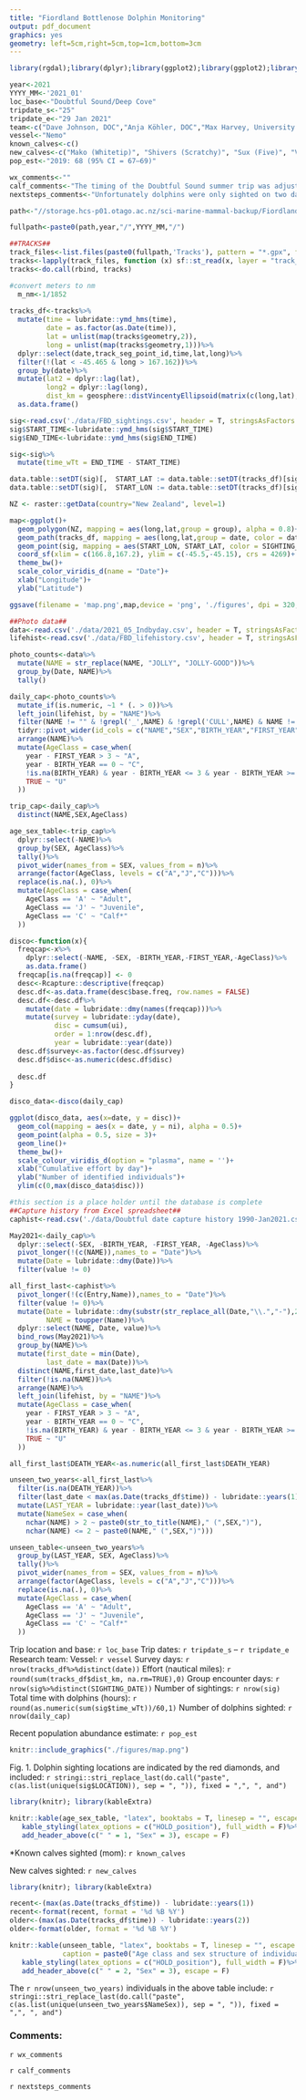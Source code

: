 ```yaml
---
title: "Fiordland Bottlenose Dolphin Monitoring"
output: pdf_document
graphics: yes
geometry: left=5cm,right=5cm,top=1cm,bottom=3cm
---
```


```r

library(rgdal);library(dplyr);library(ggplot2);library(ggplot2);library(sf);library(tidyverse)

year<-2021
YYYY_MM<-'2021_01'
loc_base<-"Doubtful Sound/Deep Cove"
tripdate_s<-"25"
tripdate_e<-"29 Jan 2021"
team<-c("Dave Johnson, DOC","Anja Köhler, DOC","Max Harvey, University of Otago")
vessel<-"Nemo"
known_calves<-c()
new_calves<-c("Mako (Whitetip)", "Shivers (Scratchy)", "Sux (Five)", "Vortex (Spiral)", "Yule (Glob)")
pop_est<-"2019: 68 (95% CI = 67–69)"

wx_comments<-""
calf_comments<-"The timing of the Doubtful Sound summer trip was adjusted this year to attempt to better fit with the peak calving time of bottlenose dolphins. Potentially five new calves were observed this season, the largest number of new calves since 2016. All mothers of newborns have had previous calves which have survived to >3 years old. A new individual was also ID’d in the population approximately 1 year old, observed swimming with Bafta. This is the second time this individual was observed with Bafta, potentially indicating Bafta is a new mother from the 2019/2020 breeding season."
nextsteps_comments<-"Unfortunately dolphins were only sighted on two days during this survey. It is therefore necessary to confirm if the new calves identified are correct and assigned to the correct mother during the winter trip – if they survive."

path<-"//storage.hcs-p01.otago.ac.nz/sci-marine-mammal-backup/Fiordland Bottlenose dolphin/Long Term Monitoring/Doubtful Sound Dolphin Monitoring/"

fullpath<-paste0(path,year,"/",YYYY_MM,"/")
```
```r

##TRACKS##
track_files<-list.files(paste0(fullpath,'Tracks'), pattern = "*.gpx", full.names = T)
tracks<-lapply(track_files, function (x) sf::st_read(x, layer = "track_points", quiet = TRUE))
tracks<-do.call(rbind, tracks)

#convert meters to nm
  m_nm<-1/1852
  
tracks_df<-tracks%>%
  mutate(time = lubridate::ymd_hms(time),
         date = as.factor(as.Date(time)),
         lat = unlist(map(tracks$geometry,2)),
         long = unlist(map(tracks$geometry,1)))%>%
  dplyr::select(date,track_seg_point_id,time,lat,long)%>%
  filter(!(lat < -45.465 & long > 167.162))%>%
  group_by(date)%>%
  mutate(lat2 = dplyr::lag(lat),
         long2 = dplyr::lag(long),
         dist_km = geosphere::distVincentyEllipsoid(matrix(c(long,lat), ncol = 2),matrix(c(long2, lat2), ncol =2),a=6378137, f=1/298.257222101)*m_nm)%>%
  as.data.frame()

```
```r

sig<-read.csv('./data/FBD_sightings.csv', header = T, stringsAsFactors = F)
sig$START_TIME<-lubridate::ymd_hms(sig$START_TIME)
sig$END_TIME<-lubridate::ymd_hms(sig$END_TIME)

sig<-sig%>%
  mutate(time_wTt = END_TIME - START_TIME)

data.table::setDT(sig)[,  START_LAT := data.table::setDT(tracks_df)[sig, lat, on = c("time" = "START_TIME"), roll = "nearest"]]
data.table::setDT(sig)[,  START_LON := data.table::setDT(tracks_df)[sig, long, on = c("time" = "START_TIME"), roll = "nearest"]]

```
```r

NZ <- raster::getData(country="New Zealand", level=1)

map<-ggplot()+
  geom_polygon(NZ, mapping = aes(long,lat,group = group), alpha = 0.8)+
  geom_path(tracks_df, mapping = aes(long,lat,group = date, color = date))+
  geom_point(sig, mapping = aes(START_LON, START_LAT, color = SIGHTING_DATE), shape = 23, fill = "red", size = 1.5, stroke = 1.5)+
  coord_sf(xlim = c(166.8,167.2), ylim = c(-45.5,-45.15), crs = 4269)+
  theme_bw()+
  scale_color_viridis_d(name = "Date")+
  xlab("Longitude")+
  ylab("Latitude")

ggsave(filename = 'map.png',map,device = 'png', './figures', dpi = 320, width = 169, height = 180, units = 'mm')

```
```r

##Photo data##
data<-read.csv('./data/2021_05_Indbyday.csv', header = T, stringsAsFactors = F)
lifehist<-read.csv('./data/FBD_lifehistory.csv', header = T, stringsAsFactors = F)

photo_counts<-data%>%
  mutate(NAME = str_replace(NAME, "JOLLY", "JOLLY-GOOD"))%>%
  group_by(Date, NAME)%>%
  tally()

daily_cap<-photo_counts%>%
  mutate_if(is.numeric, ~1 * (. > 0))%>%
  left_join(lifehist, by = "NAME")%>%
  filter(NAME != "" & !grepl('_',NAME) & !grepl('CULL',NAME) & NAME != "UNMA" & !str_detect(NAME, "^UK") & !str_detect(NAME, "\\?"))%>%
  tidyr::pivot_wider(id_cols = c("NAME","SEX","BIRTH_YEAR","FIRST_YEAR"), names_from = "Date", values_from = "n")%>%
  arrange(NAME)%>%
  mutate(AgeClass = case_when(
    year - FIRST_YEAR > 3 ~ "A",
    year - BIRTH_YEAR == 0 ~ "C",
    !is.na(BIRTH_YEAR) & year - BIRTH_YEAR <= 3 & year - BIRTH_YEAR >= 0 ~ "J",
    TRUE ~ "U"
  ))

trip_cap<-daily_cap%>%
  distinct(NAME,SEX,AgeClass)

age_sex_table<-trip_cap%>%
  dplyr::select(-NAME)%>%
  group_by(SEX, AgeClass)%>%
  tally()%>%
  pivot_wider(names_from = SEX, values_from = n)%>%
  arrange(factor(AgeClass, levels = c("A","J","C")))%>%
  replace(is.na(.), 0)%>%
  mutate(AgeClass = case_when(
    AgeClass == 'A' ~ "Adult",
    AgeClass == 'J' ~ "Juvenile",
    AgeClass == 'C' ~ "Calf*"
  ))

disco<-function(x){
  freqcap<-x%>%
    dplyr::select(-NAME, -SEX, -BIRTH_YEAR,-FIRST_YEAR,-AgeClass)%>%
    as.data.frame()
  freqcap[is.na(freqcap)] <- 0 
  desc<-Rcapture::descriptive(freqcap)
  desc.df<-as.data.frame(desc$base.freq, row.names = FALSE)
  desc.df<-desc.df%>%
    mutate(date = lubridate::dmy(names(freqcap)))%>%
    mutate(survey = lubridate::yday(date),
           disc = cumsum(ui),
           order = 1:nrow(desc.df),
           year = lubridate::year(date))
  desc.df$survey<-as.factor(desc.df$survey)
  desc.df$disc<-as.numeric(desc.df$disc)
  
  desc.df
}

disco_data<-disco(daily_cap)

ggplot(disco_data, aes(x=date, y = disc))+
  geom_col(mapping = aes(x = date, y = ni), alpha = 0.5)+
  geom_point(alpha = 0.5, size = 3)+
  geom_line()+
  theme_bw()+
  scale_colour_viridis_d(option = "plasma", name = '')+
  xlab("Cumulative effort by day")+
  ylab("Number of identified individuals")+
  ylim(c(0,max(disco_data$disc)))

```
```r
#this section is a place holder until the database is complete
##Capture history from Excel spreadsheet##
caphist<-read.csv('./data/Doubtful date capture history 1990-Jan2021.csv', header = T, stringsAsFactors = F)

May2021<-daily_cap%>%
  dplyr::select(-SEX, -BIRTH_YEAR, -FIRST_YEAR, -AgeClass)%>%
  pivot_longer(!(c(NAME)),names_to = "Date")%>%
  mutate(Date = lubridate::dmy(Date))%>%
  filter(value != 0)

all_first_last<-caphist%>%
  pivot_longer(!(c(Entry,Name)),names_to = "Date")%>%
  filter(value != 0)%>%
  mutate(Date = lubridate::dmy(substr(str_replace_all(Date,"\\.","-"),2,9)),
         NAME = toupper(Name))%>%
  dplyr::select(NAME, Date, value)%>%
  bind_rows(May2021)%>%
  group_by(NAME)%>%
  mutate(first_date = min(Date),
         last_date = max(Date))%>%
  distinct(NAME,first_date,last_date)%>%
  filter(!is.na(NAME))%>%
  arrange(NAME)%>%
  left_join(lifehist, by = "NAME")%>%
  mutate(AgeClass = case_when(
    year - FIRST_YEAR > 3 ~ "A",
    year - BIRTH_YEAR == 0 ~ "C",
    !is.na(BIRTH_YEAR) & year - BIRTH_YEAR <= 3 & year - BIRTH_YEAR >= 0 ~ "J",
    TRUE ~ "U"
  ))

all_first_last$DEATH_YEAR<-as.numeric(all_first_last$DEATH_YEAR)

unseen_two_years<-all_first_last%>%
  filter(is.na(DEATH_YEAR))%>%
  filter(last_date < max(as.Date(tracks_df$time)) - lubridate::years(1) & last_date >= max(as.Date(tracks_df$time)) - lubridate::years(2))%>%
  mutate(LAST_YEAR = lubridate::year(last_date))%>%
  mutate(NameSex = case_when(
    nchar(NAME) > 2 ~ paste0(str_to_title(NAME)," (",SEX,")"),
    nchar(NAME) <= 2 ~ paste0(NAME," (",SEX,")")))

unseen_table<-unseen_two_years%>%
  group_by(LAST_YEAR, SEX, AgeClass)%>%
  tally()%>%
  pivot_wider(names_from = SEX, values_from = n)%>%
  arrange(factor(AgeClass, levels = c("A","J","C")))%>%
  replace(is.na(.), 0)%>%
  mutate(AgeClass = case_when(
    AgeClass == 'A' ~ "Adult",
    AgeClass == 'J' ~ "Juvenile",
    AgeClass == 'C' ~ "Calf*"
  ))

```
\vspace*{-5mm}
Trip location and base: \hfill `r loc_base`
\vspace*{-1mm}
\rule[\baselineskip]{\linewidth}{0.4pt}\vspace{-6mm}
Trip dates: \hfill `r tripdate_s` – `r tripdate_e`
\vspace*{-1mm}
\rule[\baselineskip]{\linewidth}{0.4pt}\vspace{-6mm}
Research team: 
\vspace*{-9mm} \begin{flushright} 
`r team[1]`\\  
`r team[2]`\\ 
`r team[3]`\end{flushright}
\vspace*{-4mm}
\rule[\baselineskip]{\linewidth}{0.4pt}\vspace{-6mm}
Vessel: \hfill `r vessel`
\vspace*{-1mm}
\rule[\baselineskip]{\linewidth}{0.4pt}\vspace{-6mm}
Survey days: \hfill `r nrow(tracks_df%>%distinct(date))`
\vspace*{-1mm}
\rule[\baselineskip]{\linewidth}{0.4pt}\vspace{-6mm}
Effort (nautical miles): \hfill `r round(sum(tracks_df$dist_km, na.rm=TRUE),0)`
\vspace*{-1mm}
\rule[\baselineskip]{\linewidth}{0.4pt}\vspace{-6mm}
Group encounter days: \hfill `r nrow(sig%>%distinct(SIGHTING_DATE))`
\vspace*{-1mm}
\rule[\baselineskip]{\linewidth}{0.4pt}\vspace{-6mm}
Number of sightings: \hfill `r nrow(sig)`
\vspace*{-1mm}
\rule[\baselineskip]{\linewidth}{0.4pt}\vspace{-6mm}
Total time with dolphins (hours): \hfill `r round(as.numeric(sum(sig$time_wTt))/60,1)`
\vspace*{-1mm}
\rule[\baselineskip]{\linewidth}{0.4pt}\vspace{-6mm}
Number of dolphins sighted: \hfill `r nrow(daily_cap)`
\vspace*{-1mm}
\rule[\baselineskip]{\linewidth}{0.4pt}\vspace{-6mm}
Recent population abundance estimate: \hfill `r pop_est`
\vspace*{-8mm}
```r
knitr::include_graphics("./figures/map.png")
```
\vspace*{-10mm}
Fig. 1. Dolphin sighting locations are indicated by the red diamonds, and included: `r stringi::stri_replace_last(do.call("paste", c(as.list(unique(sig$LOCATION)), sep = ", ")), fixed = ",", ", and")`

\newpage
\vspace*{5mm}
\vspace*{-5mm}

```r
library(knitr); library(kableExtra)

knitr::kable(age_sex_table, "latex", booktabs = T, linesep = "", escape = F, caption = "Age class and sex structure of individuals sighted. Adult = 3+ yo or sighted more than 3 years, Juvenile = 1–3 yo, Calf = <1 yo.", col.names = c("Age class","Female","Male","Unknown"))%>%
   kable_styling(latex_options = c("HOLD_position"), full_width = F)%>%
   add_header_above(c(" " = 1, "Sex" = 3), escape = F)
```

\setlength{\parindent}{-0.2in}
\setlength{\leftskip}{0.2in}
\setlength{\parskip}{8pt}
*Known calves sighted (mom): `r known_calves`

New calves sighted: `r new_calves`

\rule[\baselineskip]{\linewidth}{0.4pt}\vspace{-6mm}
```r
library(knitr); library(kableExtra)

recent<-(max(as.Date(tracks_df$time)) - lubridate::years(1))
recent<-format(recent, format = '%d %B %Y')
older<-(max(as.Date(tracks_df$time)) - lubridate::years(2))
older<-format(older, format = '%d %B %Y')

knitr::kable(unseen_table, "latex", booktabs = T, linesep = "", escape = F, 
             caption = paste0("Age class and sex structure of individuals that have not been sighted in the last year (since ",recent, "), but were sighted in the year before (between ", older, " and ", recent,"). Adult = 3+ yo or sighted more than 3 years, Juvenile = 1–3 yo, Calf = <1 yo."), col.names = c("Last year sighted","Age class","Female","Male","Unknown"))%>%
   kable_styling(latex_options = c("HOLD_position"), full_width = F)%>%
   add_header_above(c(" " = 2, "Sex" = 3), escape = F)
```

\setlength{\parindent}{0in}
\setlength{\leftskip}{0in}

The `r nrow(unseen_two_years)` individuals in the above table include: `r stringi::stri_replace_last(do.call("paste", c(as.list(unique(unseen_two_years$NameSex)), sep = ", ")), fixed = ",", ", and")` 

\rule[\baselineskip]{\linewidth}{0.4pt}\vspace{-6mm}
### Comments:
`r wx_comments`

`r calf_comments`

`r nextsteps_comments`

